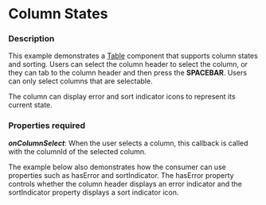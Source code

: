 
# Column States

### Description
This example demonstrates a [Table](/components/cerner-terra-framework-docs/table/about) component that supports column states and sorting.
Users can select the column header to select the column, or they can tab to the column header and then press the **SPACEBAR**.
Users can only select columns that are selectable.

The column can display error and sort indicator icons to represent its current state.

### Properties required
**_onColumnSelect_**: When the user selects a column, this callback is called with the columnId of the selected column.

The example below also demonstrates how the consumer can use properties such as hasError and sortIndicator. The hasError property controls whether the column header displays an error indicator and the sortIndicator property displays a sort indicator icon.

<TableColumnStates title='Table Column States' />
